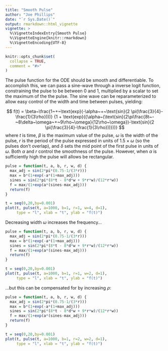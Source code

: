 ```yaml
---
title: "Smooth Pulse"
author: "Joe Phillips"
date: "`r Sys.Date()`"
output: rmarkdown::html_vignette
vignette: >
  %\VignetteIndexEntry{Smooth Pulse}
  %\VignetteEngine{knitr::rmarkdown}
  %\VignetteEncoding{UTF-8}
---
```


```r
knitr::opts_chunk$set(
  collapse = TRUE,
  comment = "#>"
)
```

The pulse function for the ODE should be smooth and differentiable. To accomplish this, we can pass a sine-wave through a inverse logit function, constraining the pulse to be between 0 and 1, multiplied by a scalar to set the maximum of the the pulse. The sine wave can be reparameterized to allow easy control of the width and time between pulses, yielding:

$$
f(t) =  \beta~\frac{1~+~\text{exp}(-\alpha~+~\text{sin}(2 \pi(\frac{3}{4}-\frac{1}{3\rho})))}
{1 + \text{exp}({\alpha~(\text{sin}(2\pi\frac{8t~-~8\delta~\omega~+~9\rho~\omega}{12\rho~\omega})-\text{sin}(2 \pi(\frac{3}{4}-\frac{1}{3\rho}))}))}
$$
where $t$ is time, $\beta$ is the maximum value of the pulse, $\omega$ is the width of the pulse, $r$ is the period of the pulse expressed in units of $1.5 \times\omega$ (so the pulses don't overlap), and $\delta$ sets the mid point of the first pulse in units of $\omega$. Both $\alpha$ and $r$ control the smoothness of the pulse. However, when $\alpha$ is sufficiently high the pulse will allows be rectangular. 

```r
pulse = function(t, a, b, r, w, d) {
  max_adj = sin(2*pi*(0.75-1/(3*r)))
  max = b*(1+exp(-a*(1+max_adj)))
  sines = sin(2*pi*(8*t - 8*d*w + 9*r*w)/(12*r*w))
  f = max/(1+exp(a*(sines-max_adj)))
  return(f)
}

t = seq(0,20,by=0.001)
plot(t, pulse(t, a=1000, b=1, r=1, w=4, d=1), 
     type = "l", xlab = "t", ylab = "f(t)")
```

Decreasing width $\omega$ increases the frequency...

```r
pulse = function(t, a, b, r, w, d) {
  max_adj = sin(2*pi*(0.75-1/(3*r)))
  max = b*(1+exp(-a*(1+max_adj)))
  sines = sin(2*pi*(8*t - 8*d*w + 9*r*w)/(12*r*w))
  f = max/(1+exp(a*(sines-max_adj)))
  return(f)
}

t = seq(0,20,by=0.001)
plot(t, pulse(t, a=1000, b=1, r=1, w=2, d=1), 
     type = "l", xlab = "t", ylab = "f(t)")
```

...but this can be compensated for by increasing $\rho$:

```r
pulse = function(t, a, b, r, w, d) {
  max_adj = sin(2*pi*(0.75-1/(3*r)))
  max = b*(1+exp(-a*(1+max_adj)))
  sines = sin(2*pi*(8*t - 8*d*w + 9*r*w)/(12*r*w))
  f = max/(1+exp(a*(sines-max_adj)))
  return(f)
}

t = seq(0,20,by=0.001)
plot(t, pulse(t, a=1000, b=1, r=2, w=2, d=1), 
     type = "l", xlab = "t", ylab = "f(t)")
```





